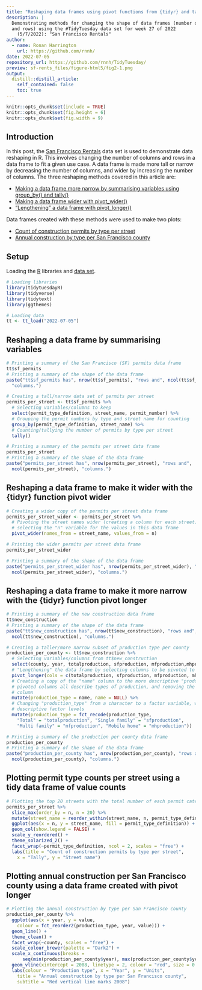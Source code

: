 ```yaml
---
title: "Reshaping data frames using pivot functions from {tidyr} and tally from {dplyr}"
description: |
  Demonstrating methods for changing the shape of data frames (number of columns
  and rows) using the #TidyTuesday data set for week 27 of 2022
    (5/7/2022): "San Francisco Rentals"
author:
  - name: Ronan Harrington
    url: https://github.com/rnnh/
date: 2022-07-05
repository_url: https://github.com/rnnh/TidyTuesday/
preview: sf-rents_files/figure-html5/fig2-1.png
output:
  distill::distill_article:
    self_contained: false
    toc: true
---
```


```r
knitr::opts_chunk$set(include = TRUE)
knitr::opts_chunk$set(fig.height = 6)
knitr::opts_chunk$set(fig.width = 9)
```

## Introduction

In this post, the [San Francisco Rentals](https://github.com/rfordatascience/tidytuesday/tree/master/data/2022/2022-07-05) data set is used to demonstrate data reshaping in R.
This involves changing the number of columns and rows in a data frame to fit a given use case.
A data frame is made more tall or narrow by decreasing the number of columns, and wider by increasing the number of columns.
The three reshaping methods covered in this article are:

- [Making a data frame more narrow by summarising variables using group_by() and tally()](#reshaping-a-data-frame-by-summarising-variables)
- [Making a data frame wider with pivot_wider()](#reshaping-a-data-frame-to-make-it-wider-with-the-{tidyr}-function-pivot-wider)
- ["Lengthening" a data frame with pivot_longer()](#reshaping-a-data-frame-to-make-it-more-narrow-with-the-{tidyr}-function-pivot-longer)

Data frames created with these methods were used to make two plots:

- [Count of construction permits by type per street](#plotting-permit-type-counts-per-street-using-a-tidy-data-frame-of-value-counts)
- [Annual construction by type per San Francisco county](#plotting-annual-construction-per-san-francisco-county-using-a-data-frame-created-with-pivot-longer)

## Setup

Loading the [R](https://www.r-project.org/) libraries and
[data set](https://github.com/rfordatascience/tidytuesday/blob/master/data/2022/2022-07-05/readme.md).

```r
# Loading libraries
library(tidytuesdayR)
library(tidyverse)
library(tidytext)
library(ggthemes)

# Loading data
tt <- tt_load("2022-07-05")
```

## Reshaping a data frame by summarising variables

```r
# Printing a summary of the San Francisco (SF) permits data frame
tt$sf_permits
# Printing a summary of the shape of the data frame
paste("tt$sf_permits has", nrow(tt$sf_permits), "rows and", ncol(tt$sf_permits),
  "columns.")

# Creating a tall/narrow data set of permits per street
permits_per_street <- tt$sf_permits %>%
  # Selecting variables/columns to keep
  select(permit_type_definition, street_name, permit_number) %>%
  # Grouping the permit numbers by type and street name for counting
  group_by(permit_type_definition, street_name) %>%
  # Counting/tallying the number of permits by type per street
  tally()

# Printing a summary of the permits per street data frame
permits_per_street
# Printing a summary of the shape of the data frame
paste("permits_per_street has", nrow(permits_per_street), "rows and",
  ncol(permits_per_street), "columns.")
```

## Reshaping a data frame to make it wider with the {tidyr} function pivot wider

```r
# Creating a wider copy of the permits per street data frame
permits_per_street_wider <- permits_per_street %>%
  # Pivoting the street names wider (creating a column for each street) and
  # selecting the "n" variable for the values in this data frame
  pivot_wider(names_from = street_name, values_from = n)

# Printing the wider permits per street data frame
permits_per_street_wider

# Printing a summary of the shape of the data frame
paste("permits_per_street_wider has", nrow(permits_per_street_wider), "rows and",
  ncol(permits_per_street_wider), "columns.")
```

## Reshaping a data frame to make it more narrow with the {tidyr} function pivot longer

```r
# Printing a summary of the new construction data frame
tt$new_construction
# Printing a summary of the shape of the data frame
paste("tt$new_construction has", nrow(tt$new_construction), "rows and",
  ncol(tt$new_construction), "columns.")

# Creating a taller/more narrow subset of production type per county
production_per_county <- tt$new_construction %>%
  # Selecting variables/columns from tt$new_construction
  select(county, year, totalproduction, sfproduction, mfproduction,mhproduction) %>%
  # "Lengthening" the data frame by selecting columns to be pivoted to a longer format
  pivot_longer(cols = c(totalproduction, sfproduction, mfproduction, mhproduction)) %>%
  # Creating a copy of the "name" column to the more descriptive "production_type", as the
  # pivoted columns all describe types of production, and removing the original "name"
  # column
  mutate(production_type = name, name = NULL) %>%
  # Changing "production_type" from a character to a factor variable, with more
  # descriptive factor levels
  mutate(production_type = fct_recode(production_type,
    "Total" = "totalproduction", "Single family" = "sfproduction",
    "Multi family" = "mfproduction", "Mobile home" = "mhproduction"))

# Printing a summary of the production per county data frame
production_per_county
# Printing a summary of the shape of the data frame
paste("production_per_county has", nrow(production_per_county), "rows and",
  ncol(production_per_county), "columns.")
```

## Plotting permit type counts per street using a tidy data frame of value counts

```r
# Plotting the top 20 streets with the total number of each permit category
permits_per_street %>%
  slice_max(order_by = n, n = 20) %>%
  mutate(street_name = reorder_within(street_name, n, permit_type_definition)) %>%
  ggplot(aes(x = n, y = street_name, fill = permit_type_definition)) +
  geom_col(show.legend = FALSE) +
  scale_y_reordered() +
  theme_solarized_2() +
  facet_wrap(~permit_type_definition, ncol = 2, scales = "free") +
  labs(title = "Count of construction permits by type per street",
    x = "Tally", y = "Street name")
```

## Plotting annual construction per San Francisco county using a data frame created with pivot longer

```r
# Plotting the annual construction by type per San Francisco county
production_per_county %>%
  ggplot(aes(x = year, y = value,
    colour = fct_reorder2(production_type, year, value))) +
  geom_line() +
  theme_clean() +
  facet_wrap(~county, scales = "free") +
  scale_colour_brewer(palette = "Dark2") +
  scale_x_continuous(breaks =
      seq(min(production_per_county$year), max(production_per_county$year), 8)) +
  geom_vline(xintercept = 2008, linetype = 2, colour = "red", size = 0.4) +
  labs(colour = "Production type", x = "Year", y = "Units",
    title = "Annual construction by type per San Francisco county",
    subtitle = "Red vertical line marks 2008")
```
